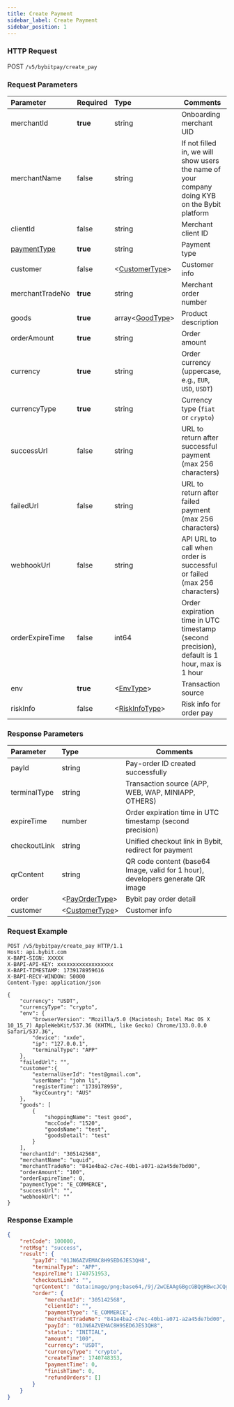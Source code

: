 ```yaml
---
title: Create Payment
sidebar_label: Create Payment
sidebar_position: 1
---
```

### HTTP Request
POST `/v5/bybitpay/create_pay`

### Request Parameters
| Parameter | Required | Type | Comments|
|:----- |:-------|:-----|------ |
|merchantId |**true** |string |Onboarding merchant UID|
|merchantName|false | string|If not filled in, we will show users the name of your company doing KYB on the Bybit platform|
|clientId |false|string |Merchant client ID|
|[paymentType](../data-model/payment-type) | **true**|string |Payment type|
|customer |false|&lt;[CustomerType](../data-model/customer)&gt; |Customer info|
|merchantTradeNo |**true**|string |Merchant order number|
|goods |**true**|array&lt;[GoodType](../data-model/good)&gt; |Product description|
|orderAmount | **true**|string |Order amount|
|currency | **true**|string |Order currency (uppercase, e.g., `EUR`, `USD`, `USDT`)|
|currencyType |**true**|string |Currency type (`fiat` or `crypto`)|
|successUrl | false|string |URL to return after successful payment (max 256 characters)|
|failedUrl | false|string |URL to return after failed payment (max 256 characters)|
|webhookUrl |false|string |API URL to call when order is successful or failed (max 256 characters)|
|orderExpireTime | false|int64 |Order expiration time in UTC timestamp (second precision), default is 1 hour, max is 1 hour|
|env | **true**|&lt;[EnvType](../data-model/env)&gt; |Transaction source|
|riskInfo |false|&lt;[RiskInfoType](../data-model/risk-info)&gt; |Risk info for order pay|

### Response Parameters
| Parameter | Type | Comments|
|:----- |:-----|----- |
|payId |string |Pay-order ID created successfully|
|terminalType |string |Transaction source (APP, WEB, WAP, MINIAPP, OTHERS)|
|expireTime |number |Order expiration time in UTC timestamp (second precision)|
|checkoutLink |string |Unified checkout link in Bybit, redirect for payment|
|qrContent |string |QR code content (base64 Image, valid for 1 hour), developers generate QR image|
|order |&lt;[PayOrderType](../data-model/pay-order)&gt; |Bybit pay order detail|
|customer |&lt;[CustomerType](../data-model/customer)&gt; |Customer info|

### Request Example

```http
POST /v5/bybitpay/create_pay HTTP/1.1
Host: api.bybit.com
X-BAPI-SIGN: XXXXX
X-BAPI-API-KEY: xxxxxxxxxxxxxxxxxx
X-BAPI-TIMESTAMP: 1739178959616
X-BAPI-RECV-WINDOW: 50000
Content-Type: application/json

{
    "currency": "USDT",
    "currencyType": "crypto",
    "env": {
        "browserVersion": "Mozilla/5.0 (Macintosh; Intel Mac OS X 10_15_7) AppleWebKit/537.36 (KHTML, like Gecko) Chrome/133.0.0.0 Safari/537.36",
        "device": "xxde",
        "ip": "127.0.0.1",
        "terminalType": "APP"
    },
    "failedUrl": "",
    "customer":{
        "externalUserId": "test@gmail.com",
        "userName": "john li",
        "registerTime": "1739178959",
        "kycCountry": "AUS"
    },
    "goods": [
        {
            "shoppingName": "test good",
            "mccCode": "1520",
            "goodsName": "test",
            "goodsDetail": "test"
        }
    ],
    "merchantId": "305142568",
    "merchantName": "uquid",
    "merchantTradeNo": "841e4ba2-c7ec-40b1-a071-a2a45de7bd00",
    "orderAmount": "100",
    "orderExpireTime": 0,
    "paymentType": "E_COMMERCE",
    "successUrl": "",
    "webhookUrl": ""
}
```

### Response Example

```json
{
    "retCode": 100000,
    "retMsg": "success",
    "result": {
        "payId": "01JN6AZVEMAC8H9SED6JES3QH8",
        "terminalType": "APP",
        "expireTime": 1740751953,
        "checkoutLink": "",
        "qrContent": "data:image/png;base64,/9j/2wCEAAgGBgcGBQgHBwcJCQgKDBQNDAsLDBkSEw8UXXXXXXXXQAUUUUAFFFFABRRRQAUUUUAf/Z",
        "order": {
            "merchantId": "305142568",
            "clientId": "",
            "paymentType": "E_COMMERCE",
            "merchantTradeNo": "841e4ba2-c7ec-40b1-a071-a2a45de7bd00",
            "payId": "01JN6AZVEMAC8H9SED6JES3QH8",
            "status": "INITIAL",
            "amount": "100",
            "currency": "USDT",
            "currencyType": "crypto",
            "createTime": 1740748353,
            "paymentTime": 0,
            "finishTime": 0,
            "refundOrders": []
        }
    }
}
```
